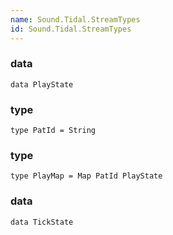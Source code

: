 ```yaml
---
name: Sound.Tidal.StreamTypes
id: Sound.Tidal.StreamTypes
---
```


### data
```
data PlayState 
```

### type
```
type PatId = String 
```

### type
```
type PlayMap = Map PatId PlayState 
```

### data
```
data TickState 
```

